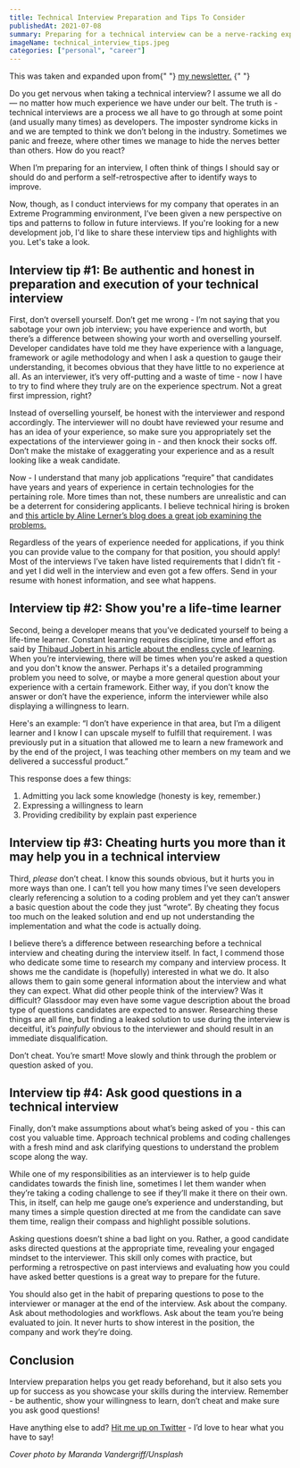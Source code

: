 ```yaml
---
title: Technical Interview Preparation and Tips To Consider
publishedAt: 2021-07-08
summary: Preparing for a technical interview can be a nerve-racking experience. As someone who has been giving interviews for 2 years, here are some tips I'd like to share with you.
imageName: technical_interview_tips.jpeg
categories: ["personal", "career"]
---
```


<Thoughtquote>
  This was taken and expanded upon from{" "}
  <a href="https://braydoncoyer.dev/newsletter/">my newsletter.</a>
</Thoughtquote>{" "}

Do you get nervous when taking a technical interview? I assume we all do — no matter how much experience we have under our belt. The truth is - technical interviews are a process we all have to go through at some point (and usually many times) as developers. The imposter syndrome kicks in and we are tempted to think we don’t belong in the industry. Sometimes we panic and freeze, where other times we manage to hide the nerves better than others. How do you react?

When I’m preparing for an interview, I often think of things I should say or should do and perform a self-retrospective after to identify ways to improve.

Now, though, as I conduct interviews for my company that operates in an Extreme Programming environment, I’ve been given a new perspective on tips and patterns to follow in future interviews. If you're looking for a new development job, I'd like to share these interview tips and highlights with you. Let's take a look.

## Interview tip #1: Be authentic and honest in preparation and execution of your technical interview

First, don’t oversell yourself. Don’t get me wrong - I’m not saying that you sabotage your own job interview; you have experience and worth, but there’s a difference between showing your worth and overselling yourself. Developer candidates have told me they have experience with a language, framework or agile methodology and when I ask a question to gauge their understanding, it becomes obvious that they have little to no experience at all. As an interviewer, it’s very off-putting and a waste of time - now I have to try to find where they truly are on the experience spectrum. Not a great first impression, right?

Instead of overselling yourself, be honest with the interviewer and respond accordingly. The interviewer will no doubt have reviewed your resume and has an idea of your experience, so make sure you appropriately set the expectations of the interviewer going in - and then knock their socks off. Don’t make the mistake of exaggerating your experience and as a result looking like a weak candidate.

Now - I understand that many job applications “require” that candidates have years and years of experience in certain technologies for the pertaining role. More times than not, these numbers are unrealistic and can be a deterrent for considering applicants. I believe technical hiring is broken and [this article by Aline Lerner’s blog does a great job examining the problems.](https://blog.alinelerner.com/ive-been-an-engineer-and-a-recruiter-hiring-is-broken-heres-why-and-heres-what-it-should-be-like-instead/)

Regardless of the years of experience needed for applications, if you think you can provide value to the company for that position, you should apply! Most of the interviews I’ve taken have listed requirements that I didn’t fit - and yet I did well in the interview and even got a few offers. Send in your resume with honest information, and see what happens.

## Interview tip #2: Show you're a life-time learner

Second, being a developer means that you’ve dedicated yourself to being a life-time learner. Constant learning requires discipline, time and effort as said by [Thibaud Jobert in his article about the endless cycle of learning](https://www.codingame.com/blog/true-programmers-never-stop-learning/). When you’re interviewing, there will be times when you're asked a question and you don't know the answer. Perhaps it's a detailed programming problem you need to solve, or maybe a more general question about your experience with a certain framework. Either way, if you don’t know the answer or don’t have the experience, inform the interviewer while also displaying a willingness to learn.

Here's an example: “I don’t have experience in that area, but I’m a diligent learner and I know I can upscale myself to fulfill that requirement. I was previously put in a situation that allowed me to learn a new framework and by the end of the project, I was teaching other members on my team and we delivered a successful product.”

This response does a few things:

1. Admitting you lack some knowledge (honesty is key, remember.)
2. Expressing a willingness to learn
3. Providing credibility by explain past experience

## Interview tip #3: Cheating hurts you more than it may help you in a technical interview

Third, _please_ don’t cheat. I know this sounds obvious, but it hurts you in more ways than one. I can’t tell you how many times I’ve seen developers clearly referencing a solution to a coding problem and yet they can’t answer a basic question about the code they just “wrote”. By cheating they focus too much on the leaked solution and end up not understanding the implementation and what the code is actually doing.

I believe there’s a difference between researching before a technical interview and cheating during the interview itself. In fact, I commend those who dedicate some time to research my company and interview process. It shows me the candidate is (hopefully) interested in what we do. It also allows them to gain some general information about the interview and what they can expect. What did other people think of the interview? Was it difficult? Glassdoor may even have some vague description about the broad type of questions candidates are expected to answer. Researching these things are all fine, but finding a leaked solution to use during the interview is deceitful, it’s _painfully_ obvious to the interviewer and should result in an immediate disqualification.

Don’t cheat. You’re smart! Move slowly and think through the problem or question asked of you.

## Interview tip #4: Ask good questions in a technical interview

Finally, don’t make assumptions about what’s being asked of you - this can cost you valuable time. Approach technical problems and coding challenges with a fresh mind and ask clarifying questions to understand the problem scope along the way.

While one of my responsibilities as an interviewer is to help guide candidates towards the finish line, sometimes I let them wander when they’re taking a coding challenge to see if they’ll make it there on their own. This, in itself, can help me gauge one’s experience and understanding, but many times a simple question directed at me from the candidate can save them time, realign their compass and highlight possible solutions.

Asking questions doesn’t shine a bad light on you. Rather, a good candidate asks directed questions at the appropriate time, revealing your engaged mindset to the interviewer. This skill only comes with practice, but performing a retrospective on past interviews and evaluating how you could have asked better questions is a great way to prepare for the future.

You should also get in the habit of preparing questions to pose to the interviewer or manager at the end of the interview. Ask about the company. Ask about methodologies and workflows. Ask about the team you’re being evaluated to join. It never hurts to show interest in the position, the company and work they’re doing.

## Conclusion

Interview preparation helps you get ready beforehand, but it also sets you up for success as you showcase your skills during the interview. Remember - be authentic, show your willingness to learn, don’t cheat and make sure you ask good questions!

Have anything else to add? [Hit me up on Twitter](https://twitter.com/BraydonCoyer) - I’d love to hear what you have to say!

_Cover photo by Maranda Vandergriff/Unsplash_
